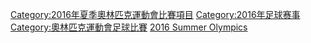 [[Category:2016年夏季奧林匹克運動會比賽項目|Category:2016年夏季奧林匹克運動會比賽項目]]
[[Category:2016年足球赛事|Category:2016年足球赛事]]
[[Category:奧林匹克運動會足球比賽|Category:奧林匹克運動會足球比賽]]
[[Category:巴西主辦的國際足球賽事|2016 Summer Olympics]]